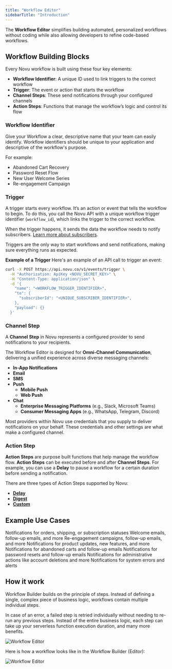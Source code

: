 ```yaml
---
title: "Workflow Editor"
sidebarTitle: "Introduction"
---
```


The **Workflow Editor** simplifies building automated, personalized workflows without coding while also allowing developers to refine code-based workflows. 

## Workflow Building Blocks

Every Novu workflow is built using these four key elements:

- **Workflow Identifier**: A unique ID used to link triggers to the correct workflow
- **Trigger**: The event or action that starts the workflow
- **Channel Steps**: These send notifications through your configured channels
- **Action Steps**: Functions that manage the workflow’s logic and control its flow

### Workflow Identifier

Give your Workflow a clear, descriptive name that your team can easily identify. 
Workflow identifiers should be unique to your application and descriptive of the workflow's purpose.

For example:

- Abandoned Cart Recovery
- Password Reset Flow
- New User Welcome Series
- Re-engagement Campaign

### Trigger

A trigger starts every workflow. It’s an action or event that tells the workflow to begin. To do this, you call the Novu API with a unique workflow trigger identifier (`workflow_id`), which links the trigger to the correct workflow.

When the trigger happens, it sends the data the workflow needs to notify subscribers. [Learn more about subscribers](/concepts/subscribers).

Triggers are the only way to start workflows and send notifications, making sure everything runs as expected.

**Example of a Trigger**
Here's an example of an API call to trigger an event:

```bash
curl -X POST https://api.novu.co/v1/events/trigger \
  -H "Authorization: ApiKey <NOVU_SECRET_KEY>" \
  -H "Content-Type: application/json" \
  -d '{
    "name": "<WORKFLOW_TRIGGER_IDENTIFIER>",
    "to": {
      "subscriberId": "<UNIQUE_SUBSCRIBER_IDENTIFIER>",
    },
    "payload": {}
  }'
```

### Channel Step

A **Channel Step** in Novu represents a configured provider to send notifications to your recipients.

The Workflow Editor is designed for **Omni-Channel Communication**, delivering a unified experience across diverse messaging channels:

- **In-App Notifications**
- **Email**
- **SMS**
- **Push**
  - **Mobile Push**
  - **Web Push**
- **Chat**
  - **Enterprise Messaging Platforms** (e.g., Slack, Microsoft Teams)
  - **Consumer Messaging Apps** (e.g., WhatsApp, Telegram, Discord)

Most providers within Novu use credentials that you supply to deliver notifications on your behalf. These credentials and other settings are what make a configured channel. 

### Action Step

**Action Steps** are purpose built functions that help manage the workflow flow. **Action Steps** can be executed before and after **Channel Steps**. 
For example, you can use a **Delay** to pause a workflow for a certain duration before sending a notification.

There are three types of Action Steps supported by Novu:

- **[Delay](/workflow/delay)**
- **[Digest](/workflow/digest)**
- **[Custom](/workflow/custom)**

## Example Use Cases

<CardGroup cols={2}>
  <Card title="Order or Transaction Updates">
    Notifications for orders, shipping, or subscription statuses
  </Card>
  <Card title="User Onboarding">
    Welcome emails, follow-up emails, and more
  </Card>
  <Card title="User Engagement">
    Re-engagement campaigns, follow-up emails, and more
  </Card>
  <Card title="Product Updates">
    Notifications for product updates, new features, and more
  </Card>
  <Card title="Abandoned Cart Recovery">
    Notifications for abandoned carts and follow-up emails
  </Card>
  <Card title="Password Reset">
    Notifications for password resets and follow-up emails
  </Card>
  <Card title="Administrative Actions">
    Notifications for administrative actions like account deletions and more
  </Card>
  <Card title="System Errors & Alerts">
    Notifications for system errors and alerts
  </Card>
</CardGroup>

## How it work

Workflow Builder builds on the principle of steps. Instead of defining a single, complex piece of business logic, workflows contain multiple individual steps.

In case of an error, a failed step is retried individually without needing to re-run any previous steps. Instead of the entire business logic, each step can take up your serverless function execution duration, and many more benefits.

![Workflow Editor](/workflow/media-assets/how-it-works.png)

Here is how a workflow looks like in the Workflow Builder (Editor):

![Workflow Editor](/workflow/media-assets/workflow-editor.png)